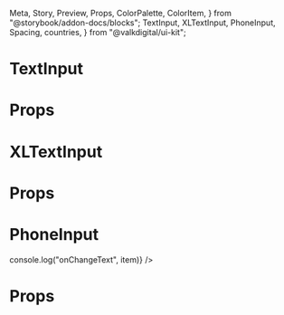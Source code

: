   Meta,
  Story,
  Preview,
  Props,
  ColorPalette,
  ColorItem,
} from "@storybook/addon-docs/blocks";
  TextInput,
  XLTextInput,
  PhoneInput,
  Spacing,
  countries,
} from "@valkdigital/ui-kit";

<Meta title="Inputs" />

# TextInput

<Preview>
  <Story
    name="TextInput"
    parameters={{
      design: {
        type: "figma",
        url:
          "https://www.figma.com/file/JdbljcIvyMoEVsBZgsg7bbu8/1.-Apps-Styleguide-and-Components?node-id=2451%3A0",
      },
    }}
  >
    <View
      style={{
        justifyContent: "space-evenly",
        alignItems: "center",
        flex: 1,
        paddingHorizontal: Spacing.sp2,
      }}
    >
      <TextInput
        label="Label"
        containerStyle={{ marginBottom: Spacing.sp2 }}
        placeholder="Placeholder"
        error="Invalid input"
      />
      <TextInput
        label="Label"
        containerStyle={{ marginBottom: Spacing.sp2 }}
        placeholder="Placeholder"
        useFullHeight={true}
        multiline={true}
      />
      <TextInput
        label="Label"
        containerStyle={{ marginBottom: Spacing.sp2 }}
        placeholder="Placeholder"
        disabled={true}
      />
      <TextInput
        label="Label"
        containerStyle={{ marginBottom: Spacing.sp2 }}
        placeholder="Placeholder"
        size="medium"
        showCheckmark={true}
      />
      <TextInput
        label="Label"
        containerStyle={{ marginBottom: Spacing.sp2 }}
        placeholder="Placeholder"
        size="small"
        helperText="Helper text"
      />
      <TextInput
        label="Password"
        containerStyle={{ marginBottom: Spacing.sp2 }}
        placeholder="Placeholder"
        value="password 123"
        type="password"
      />
      <TextInput
        label="Search"
        containerStyle={{ marginBottom: Spacing.sp2 }}
        placeholder="Search"
        type="search"
      />
    </View>
  </Story>
</Preview>

# Props

<Props of={TextInput} />

# XLTextInput

<Preview>
  <Story
    name="XLTextInput"
    parameters={{
      design: {
        type: "figma",
        url:
          "https://www.figma.com/file/JdbljcIvyMoEVsBZgsg7bbu8/1.-Apps-Styleguide-and-Components?node-id=2451%3A0",
      },
    }}
  >
    <View
      style={{
        alignItems: "center",
        flex: 1,
        padding: Spacing.sp2,
      }}
    >
      <XLTextInput
        value="Some input"
        label="Label"
        showCheckmark={true}
        placeholder="Placeholder"
        helperText="* required"
        containerStyle={{ marginBottom: Spacing.sp2 }}
      />
      <XLTextInput
        label="Label"
        placeholder="Centered"
        textAlign="center"
        error="Invalid input"
        containerStyle={{ marginBottom: Spacing.sp2 }}
      />
      <XLTextInput
        label="Label"
        placeholder="Disabled"
        textAlign="center"
        disabled={true}
        containerStyle={{ marginBottom: Spacing.sp2 }}
      />
      <XLTextInput
        label="Label"
        placeholder="000"
        textAlign="center"
        size="small"
      />
    </View>
  </Story>
</Preview>

# Props

<Props of={XLTextInput} />

# PhoneInput

<Preview>
  <Story name="PhoneInput">
    <View
      style={{
        justifyContent: "space-evenly",
        alignItems: "center",
        flex: 1,
        paddingHorizontal: Spacing.sp2,
      }}
    >
      <PhoneInput
        label="Phone"
        containerStyle={{ marginBottom: Spacing.sp2 }}
        countries={countries.en}
        favoriteCountries={["NL", "BE", "DE", "GB"]}
        defaultCountry="NL"
        listTitle="Phone"
        listEmptyText="No results found"
        listSearchPlaceholder="Search"
        onChangeText={(item) => console.log("onChangeText", item)}
      />
    </View>
  </Story>
</Preview>

# Props

<Props of={PhoneInput} />
